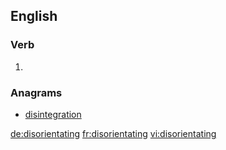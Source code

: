 ==English==

===Verb===
{{head|en}}

# {{present participle of|disorientate|lang=en}}

===Anagrams===
* [[disintegration#English|disintegration]]

[[de:disorientating]]
[[fr:disorientating]]
[[vi:disorientating]]